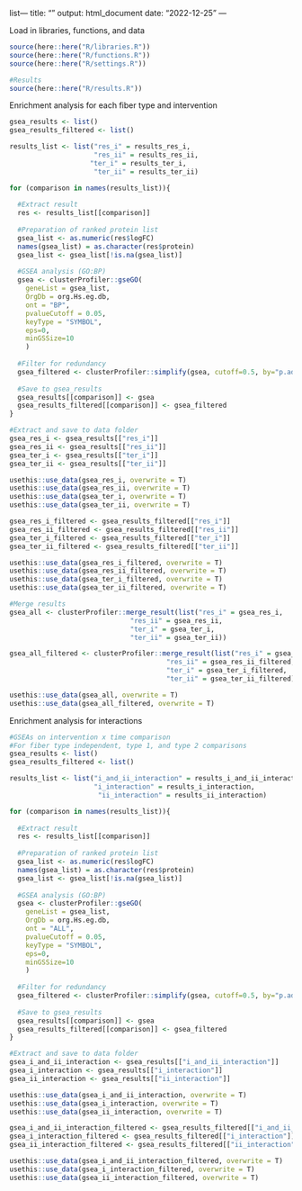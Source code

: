 list---
title: ""
output: html_document
date: "2022-12-25"
---

Load in libraries, functions, and data
```r
source(here::here("R/libraries.R"))
source(here::here("R/functions.R"))
source(here::here("R/settings.R"))

#Results
source(here::here("R/results.R"))
```

Enrichment analysis for each fiber type and intervention
```r
gsea_results <- list()
gsea_results_filtered <- list()

results_list <- list("res_i" = results_res_i,
                     "res_ii" = results_res_ii,
                    "ter_i" = results_ter_i,
                     "ter_ii" = results_ter_ii)

for (comparison in names(results_list)){
  
  #Extract result
  res <- results_list[[comparison]]
  
  #Preparation of ranked protein list
  gsea_list <- as.numeric(res$logFC)
  names(gsea_list) = as.character(res$protein)
  gsea_list <- gsea_list[!is.na(gsea_list)]
  
  #GSEA analysis (GO:BP)
  gsea <- clusterProfiler::gseGO(
    geneList = gsea_list,
    OrgDb = org.Hs.eg.db,
    ont = "BP",
    pvalueCutoff = 0.05,
    keyType = "SYMBOL",
    eps=0,
    minGSSize=10
    )
  
  #Filter for redundancy
  gsea_filtered <- clusterProfiler::simplify(gsea, cutoff=0.5, by="p.adjust", select_fun=min)
  
  #Save to gsea_results
  gsea_results[[comparison]] <- gsea
  gsea_results_filtered[[comparison]] <- gsea_filtered
}

#Extract and save to data folder
gsea_res_i <- gsea_results[["res_i"]]
gsea_res_ii <- gsea_results[["res_ii"]]
gsea_ter_i <- gsea_results[["ter_i"]]
gsea_ter_ii <- gsea_results[["ter_ii"]]

usethis::use_data(gsea_res_i, overwrite = T)
usethis::use_data(gsea_res_ii, overwrite = T)
usethis::use_data(gsea_ter_i, overwrite = T)
usethis::use_data(gsea_ter_ii, overwrite = T)

gsea_res_i_filtered <- gsea_results_filtered[["res_i"]]
gsea_res_ii_filtered <- gsea_results_filtered[["res_ii"]]
gsea_ter_i_filtered <- gsea_results_filtered[["ter_i"]]
gsea_ter_ii_filtered <- gsea_results_filtered[["ter_ii"]]

usethis::use_data(gsea_res_i_filtered, overwrite = T)
usethis::use_data(gsea_res_ii_filtered, overwrite = T)
usethis::use_data(gsea_ter_i_filtered, overwrite = T)
usethis::use_data(gsea_ter_ii_filtered, overwrite = T)

#Merge results
gsea_all <- clusterProfiler::merge_result(list("res_i" = gsea_res_i,
                              "res_ii" = gsea_res_ii,
                              "ter_i" = gsea_ter_i,
                              "ter_ii" = gsea_ter_ii))

gsea_all_filtered <- clusterProfiler::merge_result(list("res_i" = gsea_res_i_filtered,
                                       "res_ii" = gsea_res_ii_filtered,
                                       "ter_i" = gsea_ter_i_filtered,
                                       "ter_ii" = gsea_ter_ii_filtered))

usethis::use_data(gsea_all, overwrite = T)
usethis::use_data(gsea_all_filtered, overwrite = T)
```

Enrichment analysis for interactions
```r
#GSEAs on intervention x time comparison
#For fiber type independent, type 1, and type 2 comparisons
gsea_results <- list()
gsea_results_filtered <- list()

results_list <- list("i_and_ii_interaction" = results_i_and_ii_interaction,
                     "i_interaction" = results_i_interaction,
                      "ii_interaction" = results_ii_interaction)

for (comparison in names(results_list)){
  
  #Extract result
  res <- results_list[[comparison]]
  
  #Preparation of ranked protein list
  gsea_list <- as.numeric(res$logFC)
  names(gsea_list) = as.character(res$protein)
  gsea_list <- gsea_list[!is.na(gsea_list)]
  
  #GSEA analysis (GO:BP)
  gsea <- clusterProfiler::gseGO(
    geneList = gsea_list,
    OrgDb = org.Hs.eg.db,
    ont = "ALL",
    pvalueCutoff = 0.05,
    keyType = "SYMBOL",
    eps=0,
    minGSSize=10
    )
  
  #Filter for redundancy
  gsea_filtered <- clusterProfiler::simplify(gsea, cutoff=0.5, by="p.adjust", select_fun=min)
  
  #Save to gsea_results
  gsea_results[[comparison]] <- gsea
  gsea_results_filtered[[comparison]] <- gsea_filtered
}

#Extract and save to data folder
gsea_i_and_ii_interaction <- gsea_results[["i_and_ii_interaction"]]
gsea_i_interaction <- gsea_results[["i_interaction"]]
gsea_ii_interaction <- gsea_results[["ii_interaction"]]

usethis::use_data(gsea_i_and_ii_interaction, overwrite = T)
usethis::use_data(gsea_i_interaction, overwrite = T)
usethis::use_data(gsea_ii_interaction, overwrite = T)

gsea_i_and_ii_interaction_filtered <- gsea_results_filtered[["i_and_ii_interaction"]]
gsea_i_interaction_filtered <- gsea_results_filtered[["i_interaction"]]
gsea_ii_interaction_filtered <- gsea_results_filtered[["ii_interaction"]]

usethis::use_data(gsea_i_and_ii_interaction_filtered, overwrite = T)
usethis::use_data(gsea_i_interaction_filtered, overwrite = T)
usethis::use_data(gsea_ii_interaction_filtered, overwrite = T)

```

